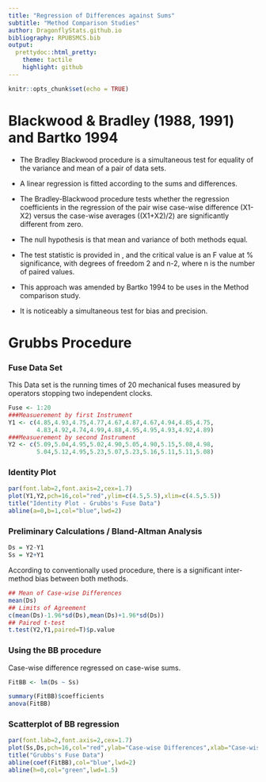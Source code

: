 ```yaml
---
title: "Regression of Differences against Sums"
subtitle: "Method Comparison Studies"
author: DragonflyStats.github.io
bibliography: RPUBSMCS.bib
output:
  prettydoc::html_pretty:
    theme: tactile
    highlight: github
---
```


```r
knitr::opts_chunk$set(echo = TRUE)
```


Blackwood & Bradley (1988, 1991) and Bartko 1994
==============================================
- The Bradley Blackwood procedure is a simultaneous test for equality of the variance and mean of a pair of data sets. 
- A linear regression is fitted according to the sums and differences. 
- The Bradley-Blackwood procedure tests whether  the regression coefficients in the regression of the pair wise case-wise difference (X1-X2) versus the case-wise averages ((X1+X2)/2) 
are significantly different from zero.

- The null hypothesis is that mean and variance of both methods equal.
- The test statistic is provided in \BB89, and the critical value is an F value at \alpha \% significance, with degrees of freedom 2 and n-2,  where n is the number of paired values.
- This approach was amended by Bartko 1994 to be uses in the Method comparison study.
- It is noticeably a simultaneous test for bias and precision. 




Grubbs Procedure
========================================================

### Fuse Data Set
This Data set is the running times of 20 mechanical fuses measured 
by operators stopping two independent clocks.

```r
Fuse <- 1:20
###Measuerement by first Instrument
Y1 <- c(4.85,4.93,4.75,4.77,4.67,4.87,4.67,4.94,4.85,4.75,
        4.83,4.92,4.74,4.99,4.88,4.95,4.95,4.93,4.92,4.89)
###Measuerement by second Instrument
Y2 <- c(5.09,5.04,4.95,5.02,4.90,5.05,4.90,5.15,5.08,4.98,
        5.04,5.12,4.95,5.23,5.07,5.23,5.16,5.11,5.11,5.08)
```
### Identity Plot
```r
par(font.lab=2,font.axis=2,cex=1.7)
plot(Y1,Y2,pch=16,col="red",ylim=c(4.5,5.5),xlim=c(4.5,5.5))
title("Identity Plot - Grubbs's Fuse Data")
abline(a=0,b=1,col="blue",lwd=2)
```

### Preliminary Calculations / Bland-Altman Analysis
```r
Ds = Y2-Y1
Ss = Y2+Y1
```
According to conventionally used procedure, there is a significant inter-method bias between both methods.
```r
## Mean of Case-wise Differences
mean(Ds)
## Limits of Agreement
c(mean(Ds)-1.96*sd(Ds),mean(Ds)+1.96*sd(Ds))
## Paired t-test
t.test(Y2,Y1,paired=T)$p.value
```
### Using the BB procedure
Case-wise difference regressed on case-wise sums.
```r

FitBB <- lm(Ds ~ Ss)

summary(FitBB)$coefficients
anova(FitBB)
```
### Scatterplot of BB regression


```r
par(font.lab=2,font.axis=2,cex=1.7)
plot(Ss,Ds,pch=16,col="red",ylab="Case-wise Differences",xlab="Case-wise Sums",ylim=c(-0.05,0.35))
title("Grubbs's Fuse Data")
abline(coef(FitBB),col="blue",lwd=2)
abline(h=0,col="green",lwd=1.5)
```

